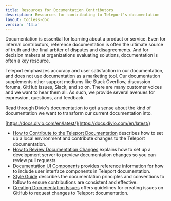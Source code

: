 ```yaml
---
title: Resources for Documentation Contributors
description: Resources for contributing to Teleport's documentation
layout: tocless-doc
version: '14.x'
---
```


Documentation is essential for learning about a product or service. Even for
internal contributors, reference documentation is often the ultimate source of
truth and the final arbiter of disputes and disagreements. And for decision
makers at organizations evaluating solutions, documentation is often a key
resource.

Teleport emphasizes accuracy and user satisfaction in our documentation, and
does not use documentation as a marketing tool. Our documentation supplements
other support mediums like Stack Overflow, discussion forums, GitHub issues,
Slack, and so on. There are many customer voices and we want to hear them all.
As such, we provide several avenues for expression, questions, and feedback.

<Tip>
  Read through Divio's documentation to get a sense about
  the kind of documentation we want to transform our current documentation into.

  [https://docs.divio.com/en/latest/](https://docs.divio.com/en/latest/)
</Tip>

- [How to Contribute to the Teleport Documentation](/docs/ver/14.x/contributing/documentation/how-to-contribute) describes
  how to set up a local environment and contribute changes to the Teleport documentation.
- [How to Review Documentation Changes](/docs/ver/14.x/contributing/documentation/reviewing-docs) explains how to
  set up a development server to preview documentation changes so you can review pull
  requests.
- [Documentation UI Components](/docs/ver/14.x/contributing/documentation/reference) provides reference
  information for how to include user interface components in Teleport documentation.
- [Style Guide](/docs/ver/14.x/contributing/documentation/style-guide) describes the documentation principles and
  conventions to follow to ensure contributions are consistent and effective.
- [Creating Documentation Issues](/docs/ver/14.x/contributing/documentation/issues) offers guidelines for
  creating issues on GitHub to request changes to Teleport documentation.
